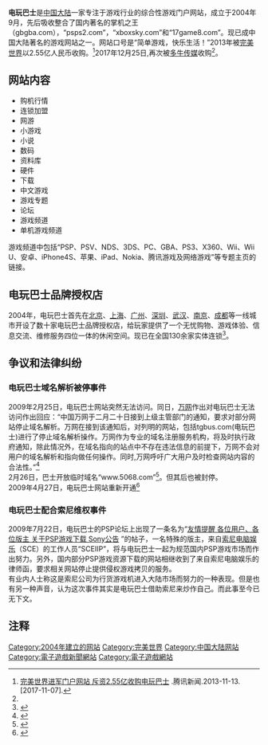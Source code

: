 {{Infobox website
| name            = 电玩巴士
| logo            = Tgbus Logo.jpg
| url             = [http://www.tgbus.com www.tgbus.com]
| alexa           = 139（中国大陆）
| commercial      = 是
| type            = 游戏及动漫新闻资讯网站<br/>游戏和动漫爱好者论坛
| language        = 简体中文
| registration    = 开放式
| owner           = [[DoNews|多牛传媒]]<ref name="buy">{{Cite web |url=https://pe.pedaily.cn/201712/425134.shtml |title=多牛传媒并购星游传媒联手完美世界打造泛娱乐媒体矩阵 |accessdate=2018-11-16 |archive-date=2018-11-16 |archive-url=https://web.archive.org/web/20181116173224/https://pe.pedaily.cn/201712/425134.shtml |dead-url=no }}</ref>
| author          = 何宏辉
| launch_date     = {{Start date and age|2004|9}}
}}
'''电玩巴士'''是[[中国|中国]][[大陆|大陆]]一家专注于游戏行业的综合性游戏门户网站，成立于2004年9月，先后吸收整合了国内著名的掌机之王（gbgba.com），“psps2.com”，“xboxsky.com”和“17game8.com”。现已成中国大陆著名的游戏网站之一。网站口号是“简单游戏，快乐生活！”2013年被[[完美世界_(网络公司)|完美世界]]以2.55亿人民币收购。<ref>[http://games.qq.com/a/20131113/007685.htm 完美世界进军门户网站 斥资2.55亿收购电玩巴士] {{Wayback|url=http://games.qq.com/a/20131113/007685.htm |date=20171107003949 }}.腾讯新闻.2013-11-13.[2017-11-07].</ref>2017年12月25日,再次被[[DoNews|多牛传媒]]收购<ref name="buy"/>。

== 网站内容 ==
* 购机行情
* 连锁加盟
* 网游
* 小游戏
* 小说
* 数码
* 资料库
* 硬件
* 下载
* 中文游戏
* 游戏专题
* 论坛
* 游戏频道
*单机游戏频道
游戏频道中包括“PSP、PSV、NDS、3DS、PC、GBA、PS3、X360、Wii、Wii U、安卓、iPhone4S、苹果、iPad、Nokia、腾讯游戏及网络游戏”等专题主页的链接。

== 电玩巴士品牌授权店 ==

2004年，电玩巴士首先在[[北京|北京]]、[[上海|上海]]、[[广州|广州]]、[[深圳|深圳]]、[[武汉|武汉]]、[[南京|南京]]、[[成都|成都]]等一线城市开设了数十家电玩巴士品牌授权店，给玩家提供了一个无忧购物、游戏体验、信息交流、维修服务四位一体的休闲空间。现已在全国130余家实体连锁<ref>{{Cite web |url=http://www.tgbus.com/shop/franchised_store/ |title=电玩巴士品牌授权店 |accessdate=2012-02-05 |archive-date=2012-02-09 |archive-url=https://web.archive.org/web/20120209040606/http://www.tgbus.com/shop/franchised_store/ |dead-url=no }}</ref>。

== 争议和法律纠纷 ==
=== 电玩巴士域名解析被停事件 ===
2009年2月25日，电玩巴士网站突然无法访问。同日，[[万网|万网]]作出对电玩巴士无法访问作出回应：“中国万网于二月二十日接到上级主管部门的通知，要求对部分网站停止域名解析。万网在接到该通知后，对列明的网站，包括tgbus.com(电玩巴士)进行了停止域名解析操作。万网作为专业的域名注册服务机构，将及时执行政府通知，除此情况外，在域名指向的站点中不存在违法信息的前提下，万网不会对用户的域名解析和指向做任何操作。同时,万网呼吁广大用户及时检查网站内容的合法性。”<ref>{{cite web| title = 电玩巴士域名解析被停　万网作出声明| url = http://game.people.com.cn/GB/48644/48662/8868399.html| archiveurl = https://web.archive.org/web/20090228140327/http://game.people.com.cn/GB/48644/48662/8868399.html| publisher = 人民网-游戏频道| date = 2009年2月25日| archivedate = 2009年2月28日| accessdate = | dead-url = no}}</ref><br />

2月26日，巴士开放临时域名“www.5068.com”<ref>{{cite web| title = 电玩巴士网站遭关停，广州实体店被封| url = http://www.57yx.com/youximen/200902-27-63248.html| archiveurl = https://web.archive.org/web/20121128015259/http://www.57yx.com/youximen/200902-27-63248.html| publisher = 我的游戏| date = 2009年2月27日| archivedate = 2012年11月28日| accessdate = | dead-url = no}}</ref>。但其后也被封停。<br />

2009年4月27日，电玩巴士网站重新开通<ref>{{Cite web |url=http://www.dosou.net/tgbus-revival-after-two-month-domain-clienthold/ |title=电玩巴士无法访问2个月后成功复活 |access-date=2012-02-05 |archive-url=https://web.archive.org/web/20110701052949/http://www.dosou.net/tgbus-revival-after-two-month-domain-clienthold/ |archive-date=2011-07-01 |dead-url=yes }}</ref>

=== 电玩巴士配合索尼维权事件 ===
2009年7月22日，电玩巴士的PSP论坛上出现了一条名为“[http://bbs.tgbus.com/forum.php?mod=viewthread&tid=372585 友情提醒 各位用户、各位版主 关于PSP游戏下载 Sony公告] {{Wayback|url=http://bbs.tgbus.com/forum.php?mod=viewthread&tid=372585 |date=20160304094546 }}”的帖子，一名特殊的版主，来自[[索尼电脑娱乐|索尼电脑娱乐]]（SCE）的工作人员“SCEIIP”，将与电玩巴士一起为规范国内PSP游戏市场而作出努力。另外，国内部分PSP游戏资源下载的网站相继收到了来自索尼电脑娱乐的律师函，要求相关网站停止提供侵权游戏拷贝的服务。<br />

有业内人士称这是索尼公司为行货游戏机进入大陆市场而努力的一种表现。但是也有另一种声音，认为这次事件其实是电玩巴士借助索尼来炒作自己。而此事至今已无下文。

== 注释 ==
<references />

{{電子遊戲媒體}}

[[Category:2004年建立的网站|Category:2004年建立的网站]]
[[Category:完美世界|Category:完美世界]]
[[Category:中国大陆网站|Category:中国大陆网站]]
[[Category:電子遊戲新聞網站|Category:電子遊戲新聞網站]]
[[Category:電子遊戲網站|Category:電子遊戲網站]]